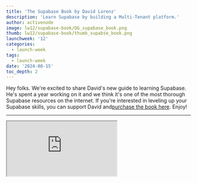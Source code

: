 ```yaml
---
title: 'The Supabase Book by David Lorenz'
description: 'Learn Supabase by building a Multi-Tenant platform.'
author: activenode
image: lw12/supabase-book/OG_supabase_book.png
thumb: lw12/supabase-book/thumb_supabse_book.png
launchweek: '12'
categories:
  - launch-week
tags:
  - launch-week
date: '2024-08-15'
toc_depth: 2
---
```


<Quote img="paul-copplestone.jpg" caption="Paul Copplestone, CEO @ Supabase">

Hey folks. We're excited to share David's new guide to learning Supabase. He's spent a year
working on it and we think it's one of the most thorough Supabase resources on the internet. If
you're interested in leveling up your Supabase skills, you can support David and<a href="https://supa.guide/" target="_blank">purchase the book here</a>. Enjoy!

</Quote>

---

<div className="video-container">
  <iframe
    className="w-full"
    src="https://www.youtube-nocookie.com/embed/BPD7kxb5N84"
    title="The Supabase Book by David Lorenz"
    allow="accelerometer; autoplay; clipboard-write; encrypted-media; fullscreen; gyroscope; picture-in-picture; web-share"
    allowfullscreen
  />
</div>

## Background

Let me introduce myself, I'm David Lorenz, not a Supabase team member, but a Supabase user from the very early days. On the net you might know me as `@activenode`. I'm a software architect who's been building web apps for over two decades now—ever since I picked up my first HTML book at the age of 11.

I gravitate towards technologies that are flexible and portable. Proprietary solutions like Firebase, which bind clients to a single provider, simply don't align with my philosophy.

Supabase caught my attention from the get-go. A superpowered database with just Postgres under the hood—and I'm not locked in. But let's jump to why I wrote a book.

## Why this book needed to exist

Due to my presence on the web, I'm often in touch with people using Supabase through consultancy calls or on social media. Through these conversations I've run into many similar questions and discovered that although there are so many great resources for learning Supabase, many have repeated exercises and open questions. I felt there wasn't **that one resource** which you go through and then say “I know Supabase inside and out”. This book aims to change that.

Let's talk about the chosen approach next.

## Approach

When I first set out to write this book, I found myself asking, "How can I possibly satisfy everyone's expectations?" After hours of brainstorming and sketching out concepts, I realized I was asking the wrong question. Instead of trying to satisfy everyone's expectations, I needed to focus on finding the best way to truly teach Supabase so that after completing the book, readers could build anything they imagined.

It had be a full project, 0 to 100, explaining why things were done the way they were done. I decided on a Multi-Tenant Ticket Management system: this would allow me to explain rationally-modelled database design and clever file management, as well as what it means to work with multiple tenants in the same Supabase instance and how to optimize for that.

And because I felt it was most useful to walk through the project front to back, I had to choose a framework. For creating a UI, I decided to use Pico.css as it's one of the very rare CSS libraries that allow us to simply use basic HTML elements to create a UI.

For the business logic I chose Next.js as being not only one of the most popular frameworks but also providing ease of use without a lot of foundational setup.

Now let's have a look at what you'll take away.

## Goal / What you will learn

One high-level goal of mine with the book is that even someone who thinks they _know_ Supabase, will have aha moments in every single chapter.

The book is divided into four parts with thirteen chapters in total and adds up to 500+ pages. Let's have a look at the parts:

### 1. Creating the Foundations of the Ticket System App

We kick things off with an introduction, unveiling Supabase's “secret” sauce and history. Then you'll take a short trip through permission systems and learn how Supabase compares to traditional FGA and RBAC systems. From there, you'll setup Supabase locally, learn about its API and Keys, then create the initial layout with Pico to get started.

### 2. **Adding Multi-Tenancy and Learning RLS**

Pass me the key to your house! Or should I say all of them - or none? Here we'll talk authentication and permissions in a multi-tenant world. After you add a login and learn how to authenticate with fully customised emails, you'll craft the database and app to become multi-tenant-aware. Then you'll learn about RLS complexity optimisation and working with external Auth providers.

### 3. Managing Tickets and Interactions

Making things interactive is what this part is about: we'll add ticket data, sort it, filter it, and paginate it. We create performance-optimized RLS queries, add triggers for caching, and embrace realtime comments on tickets that include file uploads. There's much more too, e.g. learning how you can add plan-based storage restrictions for a user.

### 4. **Diving Deeper into Security and Advanced Features**

In this part, things get more technical. These two chapters are packed with additional knowledge, covering advanced security aspects, techniques for hardening or cloaking your instance, Edge functions, environment-based webhooks, and creating an AI-based search. It's impossible to list everything covered in this part, but it will undoubtedly provide you with new perspectives on how to leverage Supabase's full potential.

## How to get the most out of this book

This book is a deep dive so to make the most of it will take some time. During my step-by-step review of the book, it took me a little less than a full week to complete everything. So plan to spend about half a day per chapter with some extra time for any troubleshooting. If you do that, I can promise, you'll walk away with exceptional knowledge that sets you apart from the crowd. And the time you spend studying the book will be dwarfed by the time you'll save on future projects.

If you need breaks in between, it's best to finish an entire chapter before taking a pause. This way, you can digest the knowledge from that chapter in its completeness. Another opportune time for reflection is between the four main parts of the book.

## What if I face problems?

Let's use the power of the community. I've created a Discord channel where I'm active and where you can exchange ideas with other people reading the book. Find the link below.

## What else?

I've invested one year of my life into this book and I'd love feedback of all kinds! You can find me and tag me on social media, I have the username `@activenode` on every platform. Also you'll find all of the contact data at https://activeno.de.

If you like the book, please spread the word. You can also book me as Supabase consultant and Architect for your next gig.

## Links

The original page and newsletter: https://supa.guide

Book Discord: https://supa.guide/discord?ref=supabase (tbl https://discord.gg/qhAAYwKx3f )

Buy the book: https://supa.guide/buy?ref=supabase
